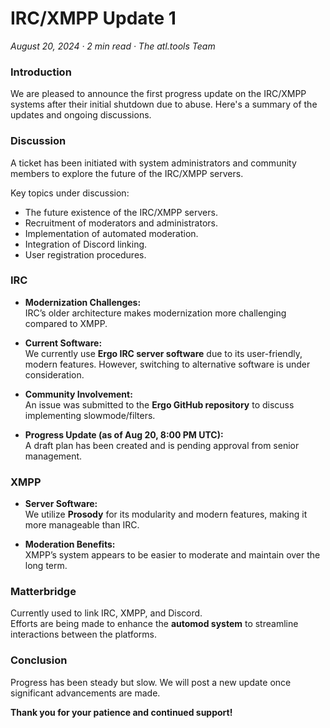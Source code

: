 # **IRC/XMPP Update 1**  
*August 20, 2024 · 2 min read · The atl.tools Team*  



### **Introduction**  
We are pleased to announce the first progress update on the IRC/XMPP systems after their initial shutdown due to abuse. Here's a summary of the updates and ongoing discussions.  



### **Discussion**  
A ticket has been initiated with system administrators and community members to explore the future of the IRC/XMPP servers.  

Key topics under discussion:  
- The future existence of the IRC/XMPP servers.  
- Recruitment of moderators and administrators.  
- Implementation of automated moderation.  
- Integration of Discord linking.  
- User registration procedures.  



### **IRC**  
- **Modernization Challenges:**  
  IRC’s older architecture makes modernization more challenging compared to XMPP.  

- **Current Software:**  
  We currently use **Ergo IRC server software** due to its user-friendly, modern features. However, switching to alternative software is under consideration.  

- **Community Involvement:**  
  An issue was submitted to the **Ergo GitHub repository** to discuss implementing slowmode/filters.  

- **Progress Update (as of Aug 20, 8:00 PM UTC):**  
  A draft plan has been created and is pending approval from senior management.  



### **XMPP**  
- **Server Software:**  
  We utilize **Prosody** for its modularity and modern features, making it more manageable than IRC.  

- **Moderation Benefits:**  
  XMPP’s system appears to be easier to moderate and maintain over the long term.  



### **Matterbridge**  
Currently used to link IRC, XMPP, and Discord.  
Efforts are being made to enhance the **automod system** to streamline interactions between the platforms.  



### **Conclusion**  
Progress has been steady but slow. We will post a new update once significant advancements are made.  

  
**Thank you for your patience and continued support!**  
